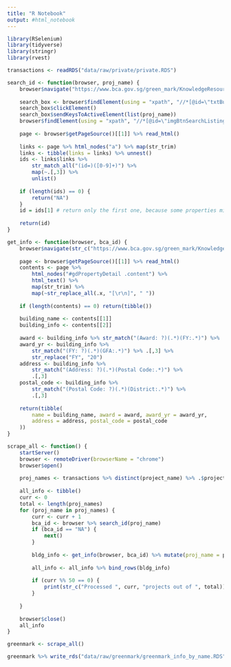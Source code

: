 ```yaml
---
title: "R Notebook"
output: #html_notebook
---
```


```r
library(RSelenium)
library(tidyverse)
library(stringr)
library(rvest)
```

```r
transactions <- readRDS("data/raw/private/private.RDS")
```

```r
search_id <- function(browser, proj_name) {
    browser$navigate("https://www.bca.gov.sg/green_mark/KnowledgeResources/BuildingDirectory.aspx")
    
    search_box <- browser$findElement(using = "xpath", "//*[@id=\"txtBuildingName\"]")
    search_box$clickElement()
    search_box$sendKeysToActiveElement(list(proj_name))
    browser$findElement(using = "xpath", "//*[@id=\"imgBtnSearchListing\"]")$clickElement()
    
    page <- browser$getPageSource()[[1]] %>% read_html()
    
    links <- page %>% html_nodes("a") %>% map(str_trim)
    links <- tibble(links = links) %>% unnest()
    ids <- links$links %>% 
        str_match_all("(id=)([0-9]+)") %>% 
        map(~.[,3]) %>% 
        unlist()
    
    if (length(ids) == 0) {
        return("NA")
    }
    id = ids[1] # return only the first one, because some properties might have multiple phases etc.
    
    return(id)
}

```

```r
get_info <- function(browser, bca_id) {
    browser$navigate(str_c("https://www.bca.gov.sg/green_mark/KnowledgeResources/BuildingDirectoryDetail.aspx?id=", bca_id))
    
    page <- browser$getPageSource()[[1]] %>% read_html()
    contents <- page %>% 
        html_nodes("#gdPropertyDetail .content") %>% 
        html_text() %>% 
        map(str_trim) %>% 
        map(~str_replace_all(.x, "[\r\n]", " "))
    
    if (length(contents) == 0) return(tibble())
    
    building_name <- contents[[1]]
    building_info <- contents[[2]]
    
    award <- building_info %>% str_match("(Award: ?)(.*)(FY:.*)") %>% .[,3]
    award_yr <- building_info %>% 
        str_match("(FY: ?)(.*)(GFA:.*)") %>% .[,3] %>% 
        str_replace("FY", "20")
    address <- building_info %>% 
        str_match("(Address: ?)(.*)(Postal Code:.*)") %>% 
        .[,3]
    postal_code <- building_info %>% 
        str_match("(Postal Code: ?)(.*)(District:.*)") %>% 
        .[,3]
    
    return(tibble(
        name = building_name, award = award, award_yr = award_yr, 
        address = address, postal_code = postal_code
    ))
}
```

```r
scrape_all <- function() {
    startServer()
    browser <- remoteDriver(browserName = "chrome")
    browser$open()
    
    proj_names <- transactions %>% distinct(project_name) %>% .$project_name
    
    all_info <- tibble()
    curr <- 0
    total <- length(proj_names)
    for (proj_name in proj_names) {
        curr <- curr + 1
        bca_id <- browser %>% search_id(proj_name)
        if (bca_id == "NA") {
            next()
        }
        
        bldg_info <- get_info(browser, bca_id) %>% mutate(proj_name = proj_name)
        
        all_info <- all_info %>% bind_rows(bldg_info)
        
        if (curr %% 50 == 0) {
            print(str_c("Processed ", curr, "projects out of ", total))
        }
        
    }
    
    browser$close()
    all_info
}
```

```r
greenmark <- scrape_all()
```

```r
greenmark %>% write_rds("data/raw/greenmark/greenmark_info_by_name.RDS")
```


